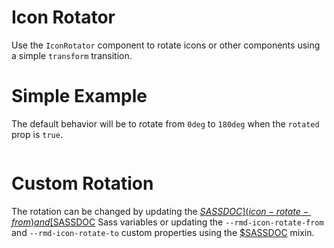 # Icon Rotator

Use the `IconRotator` component to rotate icons or other components using a
simple `transform` transition.

# Simple Example

The default behavior will be to rotate from `0deg` to `180deg` when the
`rotated` prop is `true`.

```demo source="./SimpleExample.tsx"

```

# Custom Rotation

The rotation can be changed by updating the [$SASSDOC](icon-rotate-from) and
[$SASSDOC](icon-rotate-to) Sass variables or updating the `--rmd-icon-rotate-from`
and `--rmd-icon-rotate-to` custom properties using the [$SASSDOC](icon-set-var)
mixin.

```demo source="./CustomRotationExample.tsx"

```

